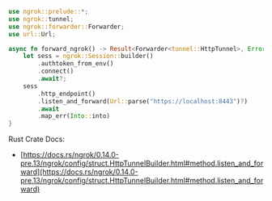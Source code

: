 ```rust
use ngrok::prelude::*;
use ngrok::tunnel;
use ngrok::forwarder::Forwarder;
use url::Url;

async fn forward_ngrok() -> Result<Forwarder<tunnel::HttpTunnel>, Error> {
    let sess = ngrok::Session::builder()
        .authtoken_from_env()
        .connect()
        .await?;
    sess
        .http_endpoint()
        .listen_and_forward(Url::parse("https://localhost:8443")?)
        .await
        .map_err(Into::into)
}
```

Rust Crate Docs:

- [https://docs.rs/ngrok/0.14.0-pre.13/ngrok/config/struct.HttpTunnelBuilder.html#method.listen_and_forward](https://docs.rs/ngrok/0.14.0-pre.13/ngrok/config/struct.HttpTunnelBuilder.html#method.listen_and_forward)
